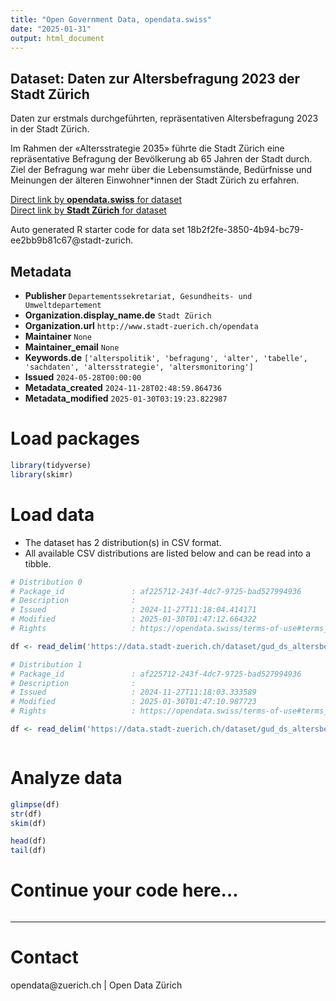 ```yaml
---
title: "Open Government Data, opendata.swiss"
date: "2025-01-31"
output: html_document
---
```


## Dataset: Daten zur Altersbefragung 2023 der Stadt Zürich

Daten zur erstmals durchgeführten, repräsentativen Altersbefragung 2023 in der Stadt Zürich. 

Im Rahmen der «Altersstrategie 2035» führte die Stadt Zürich eine repräsentative Befragung der Bevölkerung ab 65 Jahren der Stadt durch. Ziel der Befragung war mehr über die Lebensumstände, Bedürfnisse und Meinungen der älteren Einwohner*innen der Stadt Zürich zu erfahren.


[Direct link by **opendata.swiss** for dataset](https://opendata.swiss/de/dataset/daten-zur-altersbefragung-2023-der-stadt-zurich)<br>
[Direct link by **Stadt Zürich** for dataset](https://data.stadt-zuerich.ch/dataset/gud_ds_altersbefragung)

Auto generated R starter code for data set 18b2f2fe-3850-4b94-bc79-ee2bb9b81c67@stadt-zurich.

## Metadata

- **Publisher** `Departementssekretariat, Gesundheits- und Umweltdepartement`
- **Organization.display_name.de** `Stadt Zürich`
- **Organization.url** `http://www.stadt-zuerich.ch/opendata`
- **Maintainer** `None`
- **Maintainer_email** `None`
- **Keywords.de** `['alterspolitik', 'befragung', 'alter', 'tabelle', 'sachdaten', 'altersstrategie', 'altersmonitoring']`
- **Issued** `2024-05-28T00:00:00`
- **Metadata_created** `2024-11-28T02:48:59.864736`
- **Metadata_modified** `2025-01-30T03:19:23.822987`


# Load packages

```r

library(tidyverse)
library(skimr)

```

# Load data

-   The dataset has 2 distribution(s) in CSV format.
-   All available CSV distributions are listed below and can be read into a tibble.

```r

# Distribution 0
# Package_id               : af225712-243f-4dc7-9725-bad527994936
# Description              : 
# Issued                   : 2024-11-27T11:18:04.414171
# Modified                 : 2025-01-30T01:47:12.664322
# Rights                   : https://opendata.swiss/terms-of-use#terms_open

df <- read_delim('https://data.stadt-zuerich.ch/dataset/gud_ds_altersbefragung/download/Codelist_Altersbefragung_OGD.csv')

# Distribution 1
# Package_id               : af225712-243f-4dc7-9725-bad527994936
# Description              : 
# Issued                   : 2024-11-27T11:18:03.333589
# Modified                 : 2025-01-30T01:47:10.987723
# Rights                   : https://opendata.swiss/terms-of-use#terms_open

df <- read_delim('https://data.stadt-zuerich.ch/dataset/gud_ds_altersbefragung/download/Altersbefragung_OGD.csv')



```

# Analyze data

```r

glimpse(df)
str(df)
skim(df)

head(df)
tail(df)

```

# Continue your code here...

```r

```

------------------------------------------------------------------------

# Contact

opendata@zuerich.ch | Open Data Zürich
